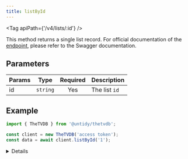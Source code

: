 ```yaml
---
title: listById
---
```



<Tag apiPath={'/v4/lists/:id'} />

This method returns a single list record. For official documentation of the
[endpoint](https://thetvdb.github.io/v4-api/#/Lists/getList), please refer to the Swagger
documentation.

## Parameters

| Params | Type     | Required | Description   |
| ------ | -------- | :------: | ------------- |
| id     | `string` |   Yes    | The list `id` |

## Example

```js {4}
import { TheTVDB } from '@untidy/thetvdb';

const client = new TheTVDB('access token');
const data = await client.listById('1');
```

<Details>

```js
{
  status: 'success',
  data: {
    id: 1,
    name: 'Scooby-Doo',
    overview:
      'The following is a list of the various media from the Scooby-Doo franchise which includes series, films and specials.',
    url: '1001',
    // ...
  },
};
```

</Details>
